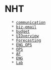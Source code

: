 = NHT =
	* [[communication]]
	* [[biz-email]]
	* [[budget]]
	* [[UIOverview]]
	* [[Forecasting]]
	* [[ENG_OPS]]
	* [[OPS]]
	* [[AF]]
	* [[ENG]]
	* [[Lab]]
